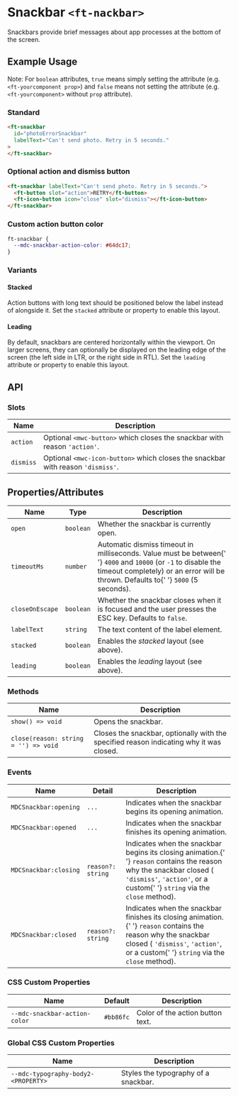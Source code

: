 
<Meta title="Firstech UI/Component/Snackbar/Doc" />

<style>{`

`}</style>

# Snackbar `<ft-nackbar>`

<p>
  Snackbars provide brief messages about app processes at the bottom of the
  screen.
</p>

## Example Usage

Note: For `boolean` attributes, `true` means simply setting the attribute (e.g. `<ft-yourcomponent prop>`) and `false` means not setting the attribute (e.g. `<ft-yourcomponent>` without `prop` attribute).

### Standard

<Canvas withToolbar>
  <Story id="ruhil-ui-component-snackbar--default" height="100px" />
</Canvas>

```html
<ft-snackbar
  id="photoErrorSnackbar"
  labelText="Can't send photo. Retry in 5 seconds."
>
</ft-snackbar>
```

### Optional action and dismiss button

<Canvas withToolbar>
  <Story
    id="ruhil-ui-component-snackbar--optional-action-and-dismiss-button"
    height="100px"
  />
</Canvas>

```html
<ft-snackbar labelText="Can't send photo. Retry in 5 seconds.">
  <ft-button slot="action">RETRY</ft-button>
  <ft-icon-button icon="close" slot="dismiss"></ft-icon-button>
</ft-snackbar>
```

### Custom action button color

<Canvas withToolbar>
  <Story
    id="ruhil-ui-component-snackbar--custom-action-button-color"
    height="100px"
  />
</Canvas>

```css
ft-snackbar {
  --mdc-snackbar-action-color: #64dc17;
}
```

### Variants

#### Stacked

<p>
  Action buttons with long text should be positioned below the label instead of
  alongside it. Set the <code>stacked</code> attribute or property to enable
  this layout.
</p>

#### Leading

<p>
  By default, snackbars are centered horizontally within the viewport. On larger
  screens, they can optionally be displayed on the leading edge of the screen
  (the left side in LTR, or the right side in RTL). Set the <code>leading</code>
  attribute or property to enable this layout.
</p>

## API

### Slots

<table>
  <thead>
    <tr>
      <th>Name</th>
      <th>Description</th>
    </tr>
  </thead>
  <tbody>
    <tr>
      <td>
        <code>action</code>
      </td>
      <td>
        Optional <code>&lt;mwc-button&gt;</code> which closes the snackbar with
        reason <code>'action'</code>.
      </td>
    </tr>
    <tr>
      <td>
        <code>dismiss</code>
      </td>
      <td>
        Optional <code>&lt;mwc-icon-button&gt;</code> which closes the snackbar
        with reason <code>'dismiss'</code>.
      </td>
    </tr>
  </tbody>
</table>

## Properties/Attributes

<table>
  <thead>
    <tr>
      <th>Name</th>
      <th>Type</th>
      <th>Description</th>
    </tr>
  </thead>
  <tbody>
    <tr>
      <td>
        <code>open</code>
      </td>
      <td>
        <code>boolean</code>
      </td>
      <td>Whether the snackbar is currently open.</td>
    </tr>
    <tr>
      <td>
        <code>timeoutMs</code>
      </td>
      <td>
        <code>number</code>
      </td>
      <td>
        Automatic dismiss timeout in milliseconds. Value must be between{' '}
        <code>4000</code> and <code>10000</code> (or <code>-1</code> to disable
        the timeout completely) or an error will be thrown. Defaults to{' '}
        <code>5000</code> (5 seconds).
      </td>
    </tr>
    <tr>
      <td>
        <code>closeOnEscape</code>
      </td>
      <td>
        <code>boolean</code>
      </td>
      <td>
        Whether the snackbar closes when it is focused and the user presses the
        ESC key. Defaults to <code>false</code>.
      </td>
    </tr>
    <tr>
      <td>
        <code>labelText</code>
      </td>
      <td>
        <code>string</code>
      </td>
      <td>The text content of the label element.</td>
    </tr>
    <tr>
      <td>
        <code>stacked</code>
      </td>
      <td>
        <code>boolean</code>
      </td>
      <td>
        Enables the <em>stacked</em> layout (see above).
      </td>
    </tr>
    <tr>
      <td>
        <code>leading</code>
      </td>
      <td>
        <code>boolean</code>
      </td>
      <td>
        Enables the <em>leading</em> layout (see above).
      </td>
    </tr>
  </tbody>
</table>

### Methods

<table>
  <thead>
    <tr>
      <th>Name</th>
      <th>Description</th>
    </tr>
  </thead>
  <tbody>
    <tr>
      <td>
        <code>show() =&gt; void</code>
      </td>
      <td>Opens the snackbar.</td>
    </tr>
    <tr>
      <td>
        <code>close(reason: string = '') =&gt; void</code>
      </td>
      <td>
        Closes the snackbar, optionally with the specified reason indicating why
        it was closed.
      </td>
    </tr>
  </tbody>
</table>

### Events

<table>
  <thead>
    <tr>
      <th>Name</th>
      <th>Detail</th>
      <th>Description</th>
    </tr>
  </thead>
  <tbody>
    <tr>
      <td>
        <code>MDCSnackbar:opening</code>
      </td>
      <td>
        <code>...</code>
      </td>
      <td>Indicates when the snackbar begins its opening animation.</td>
    </tr>
    <tr>
      <td>
        <code>MDCSnackbar:opened</code>
      </td>
      <td>
        <code>...</code>
      </td>
      <td>Indicates when the snackbar finishes its opening animation.</td>
    </tr>
    <tr>
      <td>
        <code>MDCSnackbar:closing</code>
      </td>
      <td>
        <code>reason?: string</code>
      </td>
      <td>
        Indicates when the snackbar begins its closing animation.{' '}
        <code>reason</code> contains the reason why the snackbar closed (
        <code>'dismiss'</code>, <code>'action'</code>, or a custom{' '}
        <code>string</code> via the <code>close</code> method).
      </td>
    </tr>
    <tr>
      <td>
        <code>MDCSnackbar:closed</code>
      </td>
      <td>
        <code>reason?: string</code>
      </td>
      <td>
        Indicates when the snackbar finishes its closing animation.{' '}
        <code>reason</code> contains the reason why the snackbar closed (
        <code>'dismiss'</code>, <code>'action'</code>, or a custom{' '}
        <code>string</code> via the <code>close</code> method).
      </td>
    </tr>
  </tbody>
</table>

### CSS Custom Properties

<table>
  <thead>
    <tr>
      <th>Name</th>
      <th>Default</th>
      <th>Description</th>
    </tr>
  </thead>
  <tbody>
    <tr>
      <td>
        <code>--mdc-snackbar-action-color</code>
      </td>
      <td>
        <code>#bb86fc</code>
      </td>
      <td>Color of the action button text.</td>
    </tr>
  </tbody>
</table>

### Global CSS Custom Properties

<table>
  <thead>
    <tr>
      <th>Name</th>
      <th>Description</th>
    </tr>
  </thead>
  <tbody>
    <tr>
      <td>
        <code>--mdc-typography-body2-&lt;PROPERTY&gt;</code>
      </td>
      <td>Styles the typography of a snackbar.</td>
    </tr>
  </tbody>
</table>

